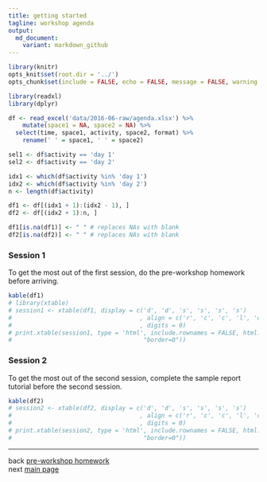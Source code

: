```yaml
---
title: getting started
tagline: workshop agenda
output:
  md_document:
    variant: markdown_github
---
```


```r
library(knitr)
opts_knit$set(root.dir = '../')
opts_chunk$set(include = FALSE, echo = FALSE, message = FALSE, warning = FALSE)
```

```r
library(readxl)
library(dplyr)
```

```r
df <- read_excel('data/2016-06-raw/agenda.xlsx') %>% 
	mutate(space1 = NA, space2 = NA) %>%
  select(time, space1, activity, space2, format) %>%
	rename(' ' = space1, ' ' = space2)

sel1 <- df$activity == 'day 1'
sel2 <- df$activity == 'day 2'

idx1 <- which(df$activity %in% 'day 1')
idx2 <- which(df$activity %in% 'day 2')
n <- length(df$activity)

df1 <- df[(idx1 + 1):(idx2 - 1), ]
df2 <- df[(idx2 + 1):n, ]

df1[is.na(df1)] <- " " # replaces NAs with blank
df2[is.na(df2)] <- " " # replaces NAs with blank
```

### Session 1

To get the most out of the first session, do the pre-workshop homework before arriving. 

```r
kable(df1)
# library(xtable)
# session1 <- xtable(df1, display = c('d', 'd', 's', 's', 's', 's')
# 									 , align = c('r', 'c', 'c', 'l', 'c', 'l')
# 									 , digits = 0)
# print.xtable(session1, type = 'html', include.rownames = FALSE, html.table.attributes = getOption("xtable.html.table.attributes",
#                                     "border=0"))
```

### Session 2

To get the most out of the second session, complete the sample report tutorial before the second session.  

```r
kable(df2)
# session2 <- xtable(df2, display = c('d', 'd', 's', 's', 's', 's')
# 									 , align = c('r', 'c', 'c', 'l', 'c', 'l')
# 									 , digits = 0)
# print.xtable(session2, type = 'html', include.rownames = FALSE, html.table.attributes = getOption("xtable.html.table.attributes",
#                                     "border=0"))
```


--- 
back [pre-workshop homework](002_pre-workshop-hw.html)<br>
next [main page](../index.html)

